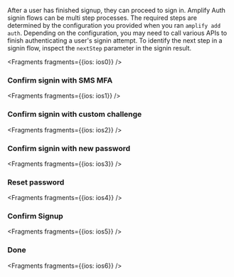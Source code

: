 After a user has finished signup, they can proceed to sign in. Amplify Auth signin flows can be multi step processes. The required steps are determined by the configuration you provided when you ran `amplify add auth`. Depending on the configuration, you may need to call various APIs to finish authenticating a user's signin attempt. To identify the next step in a signin flow, inspect the `nextStep` parameter in the signin result.


<Fragments fragments={{ios: ios0}} />

### Confirm signin with SMS MFA


<Fragments fragments={{ios: ios1}} />

### Confirm signin with custom challenge


<Fragments fragments={{ios: ios2}} />

### Confirm signin with new password


<Fragments fragments={{ios: ios3}} />
    
### Reset password


<Fragments fragments={{ios: ios4}} />

### Confirm Signup


<Fragments fragments={{ios: ios5}} />

### Done


<Fragments fragments={{ios: ios6}} />
